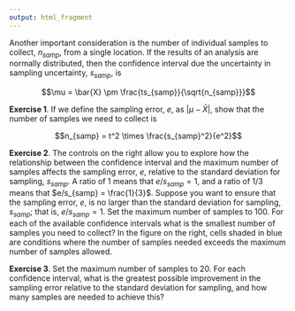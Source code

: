 ```yaml
---
output: html_fragment
---
```


<!-- text for activity 3 -->

Another important consideration is the number of individual samples to collect, $n_{samp}$, from a single location. If the results of an analysis are normally distributed, then the confidence interval due the uncertainty in sampling uncertainty, $s_{samp}$, is

$$\mu = \bar{X} \pm \frac{ts_{samp}}{\sqrt{n_{samp}}}$$

**Exercise 1**. If we define the sampling error, $e$, as $\left| \mu - \bar{X} \right|$, show that the number of samples we need to collect is

$$n_{samp} = t^2 \times \frac{s_{samp}^2}{e^2}$$ 

**Exercise 2**. The controls on the right allow you to explore how the relationship between the confidence interval and the maximum number of samples affects the sampling error, $e$, relative to the standard deviation for sampling, $s_{samp}$. A ratio of 1 means that $e/s_{samp} = 1$, and a ratio of 1/3 means that $e/s_{samp} = \frac{1}{3}$. Suppose you want to ensure that the sampling error, $e$, is no larger than the standard deviation for sampling, $s_{samp}$; that is, $e/s_{samp} = 1$. Set the maximum number of samples to 100. For each of the available confidence intervals what is the smallest number of samples you need to collect? In the figure on the right, cells shaded in blue are conditions where the number of samples needed exceeds the maximum number of samples allowed. 

**Exercise 3**. Set the maximum number of samples to 20. For each confidence interval, what is the greatest possible improvement in the sampling error relative to the standard deviation for sampling, and how many samples are needed to achieve this?



